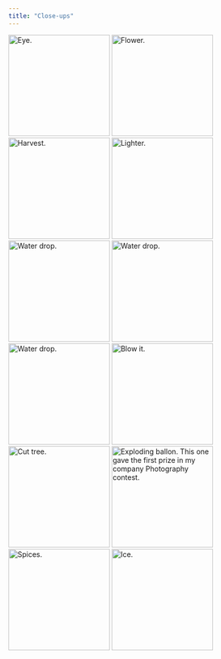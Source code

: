 ```yaml
---
title: "Close-ups"
---
```


:::{.lightbox-gallery}
![Eye.](/img/photos/macro/00 (1).jpg){.lightbox width="200" group="my-gallery_1"}
![Flower.](/img/photos/macro/DSCN5935_edited.jpg){.lightbox width="200" group="my-gallery_1"}
![Harvest.](/img/photos/macro/IMG_0746.jpg){.lightbox width="200" group="my-gallery_1"}
![Lighter.](/img/photos/macro/IMG_1220.jpg){.lightbox width="200" group="my-gallery_1"}
![Water drop.](/img/photos/macro/IMG_7035.jpg){.lightbox width="200" group="my-gallery_1"}
![Water drop.](/img/photos/macro/IMG_7229.jpg){.lightbox width="200" group="my-gallery_1"}
![Water drop.](/img/photos/macro/IMG_7256.jpg){.lightbox width="200" group="my-gallery_1"}
![Blow it.](/img/photos/macro/IMG_7485.jpg){.lightbox width="200" group="my-gallery_1"}
![Cut tree.](/img/photos/macro/IMG_7503.jpg){.lightbox width="200" group="my-gallery_1"}
![Exploding ballon. This one gave the first prize in my company Photography contest.](/img/photos/macro/IMG_7807-Edit-Edit-Edit.jpg){.lightbox width="200" group="my-gallery_1"}
![Spices.](/img/photos/macro/IMG_8083.jpg){.lightbox width="200" group="my-gallery_1"}
![Ice.](/img/photos/macro/IMG_9709.jpg){.lightbox width="200" group="my-gallery_1"}
:::